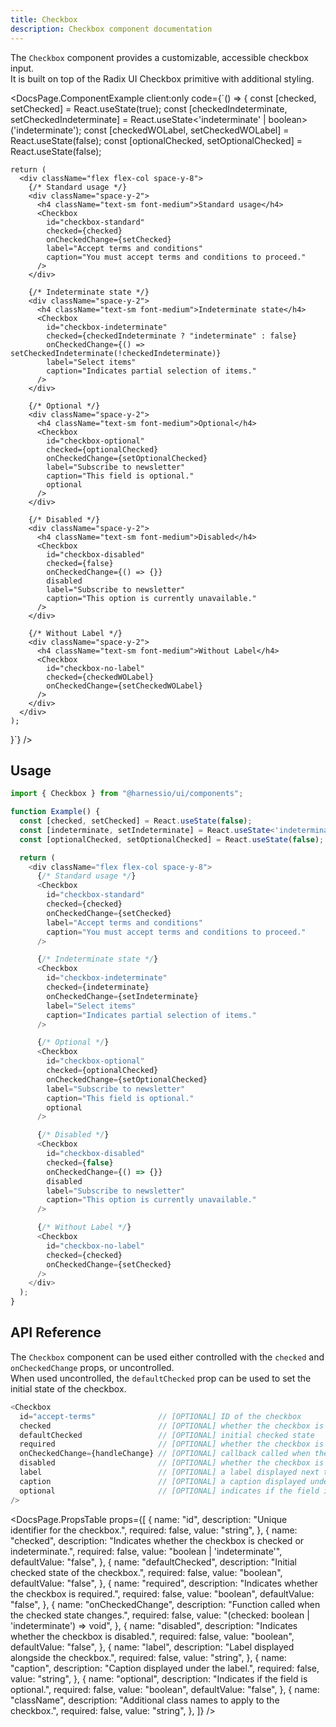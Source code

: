 ```yaml
---
title: Checkbox
description: Checkbox component documentation
---
```


The `Checkbox` component provides a customizable, accessible checkbox input.  
It is built on top of the Radix UI Checkbox primitive with additional styling.


<DocsPage.ComponentExample
  client:only
  code={`() => {
    const [checked, setChecked] = React.useState(true);
    const [checkedIndeterminate, setCheckedIndeterminate] = React.useState<'indeterminate' | boolean>('indeterminate');
    const [checkedWOLabel, setCheckedWOLabel] = React.useState(false);
    const [optionalChecked, setOptionalChecked] = React.useState(false);

    return (
      <div className="flex flex-col space-y-8">
        {/* Standard usage */}
        <div className="space-y-2">
          <h4 className="text-sm font-medium">Standard usage</h4>
          <Checkbox
            id="checkbox-standard"
            checked={checked}
            onCheckedChange={setChecked}
            label="Accept terms and conditions"
            caption="You must accept terms and conditions to proceed."
          />
        </div>

        {/* Indeterminate state */}
        <div className="space-y-2">
          <h4 className="text-sm font-medium">Indeterminate state</h4>
          <Checkbox
            id="checkbox-indeterminate"
            checked={checkedIndeterminate ? "indeterminate" : false}
            onCheckedChange={() => setCheckedIndeterminate(!checkedIndeterminate)}
            label="Select items"
            caption="Indicates partial selection of items."
          />
        </div>

        {/* Optional */}
        <div className="space-y-2">
          <h4 className="text-sm font-medium">Optional</h4>
          <Checkbox
            id="checkbox-optional"
            checked={optionalChecked}
            onCheckedChange={setOptionalChecked}
            label="Subscribe to newsletter"
            caption="This field is optional."
            optional
          />
        </div>

        {/* Disabled */}
        <div className="space-y-2">
          <h4 className="text-sm font-medium">Disabled</h4>
          <Checkbox
            id="checkbox-disabled"
            checked={false}
            onCheckedChange={() => {}}
            disabled
            label="Subscribe to newsletter"
            caption="This option is currently unavailable."
          />
        </div>

        {/* Without Label */}
        <div className="space-y-2">
          <h4 className="text-sm font-medium">Without Label</h4>
          <Checkbox
            id="checkbox-no-label"
            checked={checkedWOLabel}
            onCheckedChange={setCheckedWOLabel}
          />
        </div>
      </div>
    );

}`}
/>

## Usage

```typescript jsx
import { Checkbox } from "@harnessio/ui/components";

function Example() {
  const [checked, setChecked] = React.useState(false);
  const [indeterminate, setIndeterminate] = React.useState<'indeterminate' | boolean>(false);
  const [optionalChecked, setOptionalChecked] = React.useState(false);

  return (
    <div className="flex flex-col space-y-8">
      {/* Standard usage */}
      <Checkbox
        id="checkbox-standard"
        checked={checked}
        onCheckedChange={setChecked}
        label="Accept terms and conditions"
        caption="You must accept terms and conditions to proceed."
      />

      {/* Indeterminate state */}
      <Checkbox
        id="checkbox-indeterminate"
        checked={indeterminate}
        onCheckedChange={setIndeterminate}
        label="Select items"
        caption="Indicates partial selection of items."
      />

      {/* Optional */}
      <Checkbox
        id="checkbox-optional"
        checked={optionalChecked}
        onCheckedChange={setOptionalChecked}
        label="Subscribe to newsletter"
        caption="This field is optional."
        optional
      />

      {/* Disabled */}
      <Checkbox
        id="checkbox-disabled"
        checked={false}
        onCheckedChange={() => {}}
        disabled
        label="Subscribe to newsletter"
        caption="This option is currently unavailable."
      />

      {/* Without Label */}
      <Checkbox
        id="checkbox-no-label"
        checked={checked}
        onCheckedChange={setChecked}
      />
    </div>
  );
}
```

## API Reference

The `Checkbox` component can be used either controlled with the `checked` and `onCheckedChange` props, or uncontrolled.  
When used uncontrolled, the `defaultChecked` prop can be used to set the initial state of the checkbox.

```typescript jsx
<Checkbox
  id="accept-terms"              // [OPTIONAL] ID of the checkbox
  checked                        // [OPTIONAL] whether the checkbox is checked or indeterminate
  defaultChecked                 // [OPTIONAL] initial checked state
  required                       // [OPTIONAL] whether the checkbox is required
  onCheckedChange={handleChange} // [OPTIONAL] callback called when the checked state changes
  disabled                       // [OPTIONAL] whether the checkbox is disabled
  label                          // [OPTIONAL] a label displayed next to the checkbox
  caption                        // [OPTIONAL] a caption displayed under the label
  optional                       // [OPTIONAL] indicates if the field is optional
/>
```

<DocsPage.PropsTable
  props={[
    {
      name: "id",
      description: "Unique identifier for the checkbox.",
      required: false,
      value: "string",
    },
    {
      name: "checked",
      description:
        "Indicates whether the checkbox is checked or indeterminate.",
      required: false,
      value: "boolean | 'indeterminate'",
      defaultValue: "false",
    },
    {
      name: "defaultChecked",
      description: "Initial checked state of the checkbox.",
      required: false,
      value: "boolean",
      defaultValue: "false",
    },
    {
      name: "required",
      description: "Indicates whether the checkbox is required.",
      required: false,
      value: "boolean",
      defaultValue: "false",
    },
    {
      name: "onCheckedChange",
      description: "Function called when the checked state changes.",
      required: false,
      value: "(checked: boolean | 'indeterminate') => void",
    },
    {
      name: "disabled",
      description: "Indicates whether the checkbox is disabled.",
      required: false,
      value: "boolean",
      defaultValue: "false",
    },
    {
      name: "label",
      description: "Label displayed alongside the checkbox.",
      required: false,
      value: "string",
    },
    {
      name: "caption",
      description: "Caption displayed under the label.",
      required: false,
      value: "string",
    },
    {
      name: "optional",
      description: "Indicates if the field is optional.",
      required: false,
      value: "boolean",
      defaultValue: "false",
    },
    {
      name: "className",
      description: "Additional class names to apply to the checkbox.",
      required: false,
      value: "string",
    },
  ]}
/>
